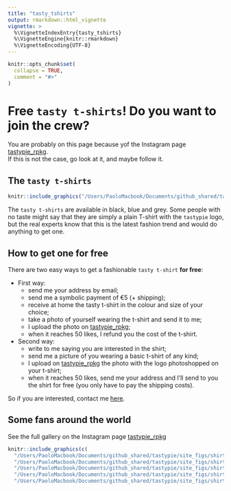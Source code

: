 ```yaml
---
title: "tasty_tshirts"
output: rmarkdown::html_vignette
vignette: >
  %\VignetteIndexEntry{tasty_tshirts}
  %\VignetteEngine{knitr::rmarkdown}
  %\VignetteEncoding{UTF-8}
---
```


```r
knitr::opts_chunk$set(
  collapse = TRUE,
  comment = "#>"
)
```

# Free `tasty t-shirts`!  Do you want to join the crew?

You are probably on this page because yof the Instagram page [tastypie_rpkg](https://www.instagram.com/tastypie_rpkg/).  
If this is not the case, go look at it, and maybe follow it.

## The `tasty t-shirts`

```r
knitr::include_graphics("/Users/PaoloMacbook/Documents/github_shared/tastypie/site_figs/shirt0.jpeg")
```

The `tasty t-shirts` are available in black, blue and grey.
Some people with no taste might say that they are simply a plain T-shirt with the `tastypie` logo, but the real experts know that this is the latest fashion trend and would do anything to get one.

## How to get one **for free**

There are two easy ways to get a fashionable `tasty t-shirt` **for free**:

- First way:  
  + send me your address by email;
  + send me a symbolic payment of €5 (+ shipping);
  + receive at home the tasty t-shirt in the colour and size of your choice;
  + take a photo of yourself wearing the t-shirt and send it to me;
  + I upload the photo on [tastypie_rpkg](https://www.instagram.com/tastypie_rpkg/);
  + when it reaches 50 likes, I refund you the cost of the t-shirt.

- Second way:  
  + write to me saying you are interested in the shirt;
  + send me a picture of you wearing a basic t-shirt of any kind;
  + I upload on [tastypie_rpkg](https://www.instagram.com/tastypie_rpkg/) the photo with the logo photoshopped on your t-shirt;
  + when it reaches 50 likes, send me your address and I'll send to you the shirt for free (you only have to pay the shipping costs).

So if you are interested, contact me [here](https://paolodalena.netlify.app/#contact).

## Some fans around the world

See the full gallery on the Instagram page [tastypie_rpkg](https://www.instagram.com/tastypie_rpkg/)

```r
knitr::include_graphics(c(
  "/Users/PaoloMacbook/Documents/github_shared/tastypie/site_figs/shirt1.jpeg",
  "/Users/PaoloMacbook/Documents/github_shared/tastypie/site_figs/shirt2.jpeg",
  "/Users/PaoloMacbook/Documents/github_shared/tastypie/site_figs/shirt3.jpeg",
  "/Users/PaoloMacbook/Documents/github_shared/tastypie/site_figs/shirt4.jpeg",
  "/Users/PaoloMacbook/Documents/github_shared/tastypie/site_figs/shirt5.jpeg"))
```

